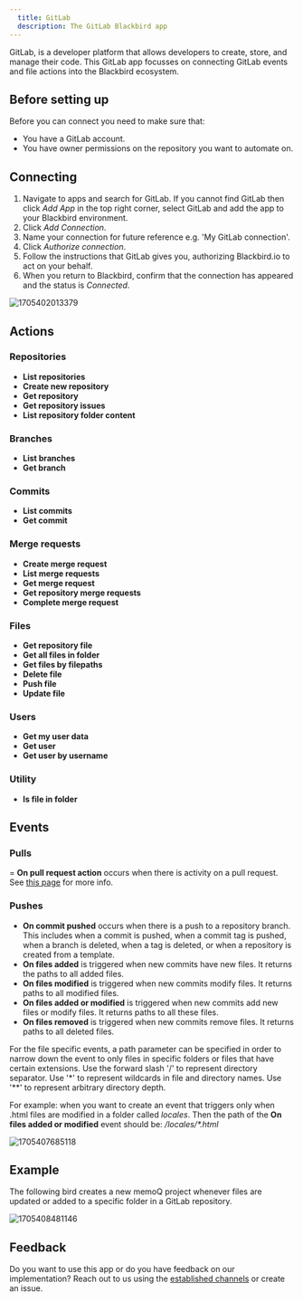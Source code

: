 ```yaml
---
  title: GitLab
  description: The GitLab Blackbird app
---
```


<LinkCard title="View on Github" target="_blank" href="https://github.com/bb-io/GitLab" icon="github" />

GitLab, is a developer platform that allows developers to create, store, and manage their code. This GitLab app focusses on connecting GitLab events and file actions into the Blackbird ecosystem.

## Before setting up

Before you can connect you need to make sure that:

- You have a GitLab account.
- You have owner permissions on the repository you want to automate on.

## Connecting

1. Navigate to apps and search for GitLab. If you cannot find GitLab then click _Add App_ in the top right corner, select GitLab and add the app to your Blackbird environment.
2. Click _Add Connection_.
3. Name your connection for future reference e.g. 'My GitLab connection'.
4. Click _Authorize connection_.
5. Follow the instructions that GitLab gives you, authorizing Blackbird.io to act on your behalf.
6. When you return to Blackbird, confirm that the connection has appeared and the status is _Connected_.

![1705402013379](https://raw.githubusercontent.com/bb-io/GitLab/main/image/README/1705402013379.png)

## Actions

### Repositories

- **List repositories**
- **Create new repository**
- **Get repository**
- **Get repository issues**
- **List repository folder content**

### Branches

- **List branches**
- **Get branch**

### Commits

- **List commits**
- **Get commit**

### Merge requests

- **Create merge request**
- **List merge requests**
- **Get merge request**
- **Get repository merge requests**
- **Complete merge request**

### Files

- **Get repository file**
- **Get all files in folder**
- **Get files by filepaths**
- **Delete file**
- **Push file**
- **Update file**

### Users

- **Get my user data**
- **Get user**
- **Get user by username**

### Utility

- **Is file in folder**

## Events

### Pulls

= **On pull request action** occurs when there is activity on a pull request. See [this page](https://docs.GitLab.com/en/webhooks/webhook-events-and-payloads#pull_request) for more info.

### Pushes

- **On commit pushed** occurs when there is a push to a repository branch. This includes when a commit is pushed, when a commit tag is pushed, when a branch is deleted, when a tag is deleted, or when a repository is created from a template.
- **On files added** is triggered when new commits have new files. It returns the paths to all added files.
- **On files modified** is triggered when new commits modify files. It returns paths to all modified files.
- **On files added or modified** is triggered when new commits add new files or modify files. It returns paths to all these files.
- **On files removed** is triggered when new commits remove files. It returns paths to all deleted files.

For the file specific events, a path parameter can be specified in order to narrow down the event to only files in specific folders or files that have certain extensions. Use the forward slash '/' to represent directory separator. Use '\*' to represent wildcards in file and directory names. Use '\*\*' to represent arbitrary directory depth.

For example: when you want to create an event that triggers only when .html files are modified in a folder called _locales_. Then the path of the **On files added or modified** event should be: _/locales/\*.html_

![1705407685118](https://raw.githubusercontent.com/bb-io/GitLab/main/image/README/1705407685118.png)

## Example

The following bird creates a new memoQ project whenever files are updated or added to a specific folder in a GitLab repository.

![1705408481146](https://raw.githubusercontent.com/bb-io/GitLab/main/image/README/1705408481146.png)

## Feedback

Do you want to use this app or do you have feedback on our implementation? Reach out to us using the [established channels](https://www.blackbird.io/) or create an issue.

